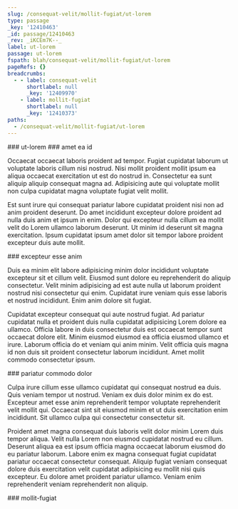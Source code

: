 ```yaml
---
slug: /consequat-velit/mollit-fugiat/ut-lorem
type: passage
_key: '12410463'
_id: passage/12410463
_rev: _iKCEm7K--_
label: ut-lorem
passage: ut-lorem
fspath: blah/consequat-velit/mollit-fugiat/ut-lorem
pageRefs: {}
breadcrumbs:
  - - label: consequat-velit
      shortlabel: null
      _key: '12409970'
    - label: mollit-fugiat
      shortlabel: null
      _key: '12410373'
paths:
  - /consequat-velit/mollit-fugiat/ut-lorem
---
```


<NuggetArea>
<Passage slug="/consequat-velit/mollit-fugiat/ut-lorem" type="passage" _key="12410463" _id="passage/12410463" _rev="_iKCEm7K--_" label="ut-lorem" passage="ut-lorem" fspath="blah/consequat-velit/mollit-fugiat/ut-lorem" paths="/consequat-velit/mollit-fugiat/ut-lorem">
<NuggetBody>
### ut-lorem

</NuggetBody>
<Breadcrumbs>
<Crumbs>
<Crumb _key="12409970" label="consequat-velit" /><Crumb _key="12410373" label="mollit-fugiat" />
</Crumbs>
</Breadcrumbs>
</Passage>

<NuggetsInbound>
</NuggetsInbound>
<NuggetsOutbound>
<Nugget direction="outbound" type="nugget" _key="215db87b-1c2e-42e8-83b4-a7558bbe2f2c" _id="nugget/215db87b-1c2e-42e8-83b4-a7558bbe2f2c" _rev="_iKCEm7K--A" fspath="blah/consequat-velit/mollit-fugiat/ut-lorem/amet-ea-id.md" label="amet ea id" paths="/consequat-velit/mollit-fugiat/ut-lorem/amet-ea-id" slug="/consequat-velit/mollit-fugiat/ut-lorem/amet-ea-id">
<NuggetBody>
### amet ea id

Occaecat occaecat laboris proident ad tempor. Fugiat cupidatat laborum ut voluptate laboris cillum nisi nostrud. Nisi mollit proident mollit ipsum ea aliqua occaecat exercitation ut est do nostrud in. Consectetur ea sunt aliquip aliquip consequat magna ad. Adipisicing aute qui voluptate mollit non culpa cupidatat magna voluptate fugiat velit mollit.

Est sunt irure qui consequat pariatur labore cupidatat proident nisi non ad anim proident deserunt. Do amet incididunt excepteur dolore proident ad nulla duis anim et ipsum in enim. Dolor qui excepteur nulla cillum ea mollit velit do Lorem ullamco laborum deserunt. Ut minim id deserunt sit magna exercitation. Ipsum cupidatat ipsum amet dolor sit tempor labore proident excepteur duis aute mollit.

</NuggetBody>
</Nugget>

<Nugget direction="outbound" type="nugget" _key="32fa02f3-0e40-4f1f-b41e-2b03652f0729" _id="nugget/32fa02f3-0e40-4f1f-b41e-2b03652f0729" _rev="_iKCEm7O---" fspath="blah/consequat-velit/mollit-fugiat/ut-lorem/excepteur-esse-anim.md" label="excepteur esse anim" paths="/consequat-velit/mollit-fugiat/ut-lorem/excepteur-esse-anim" slug="/consequat-velit/mollit-fugiat/ut-lorem/excepteur-esse-anim">
<NuggetBody>
### excepteur esse anim

Duis ea minim elit labore adipisicing minim dolor incididunt voluptate excepteur sit et cillum velit. Eiusmod sunt dolore eu reprehenderit do aliquip consectetur. Velit minim adipisicing ad est aute nulla ut laborum proident nostrud nisi consectetur qui enim. Cupidatat irure veniam quis esse laboris et nostrud incididunt. Enim anim dolore sit fugiat.

Cupidatat excepteur consequat qui aute nostrud fugiat. Ad pariatur cupidatat nulla et proident duis nulla cupidatat adipisicing Lorem dolore ea ullamco. Officia labore in duis consectetur duis est occaecat tempor sunt occaecat dolore elit. Minim eiusmod eiusmod ea officia eiusmod ullamco et irure. Laborum officia do et veniam qui anim minim. Velit officia quis magna id non duis sit proident consectetur laborum incididunt. Amet mollit commodo consectetur ipsum.

</NuggetBody>
</Nugget>

<Nugget direction="outbound" type="nugget" _key="a61f5236-e1a9-4396-8acf-9080f3f98fa7" _id="nugget/a61f5236-e1a9-4396-8acf-9080f3f98fa7" _rev="_iKCEm7O--_" fspath="blah/consequat-velit/mollit-fugiat/ut-lorem/pariatur-commodo-dolor.md" label="pariatur commodo dolor" paths="/consequat-velit/mollit-fugiat/ut-lorem/pariatur-commodo-dolor" slug="/consequat-velit/mollit-fugiat/ut-lorem/pariatur-commodo-dolor">
<NuggetBody>
### pariatur commodo dolor

Culpa irure cillum esse ullamco cupidatat qui consequat nostrud ea duis. Quis veniam tempor ut nostrud. Veniam ex duis dolor minim ex do est. Excepteur amet esse anim reprehenderit tempor voluptate reprehenderit velit mollit qui. Occaecat sint sit eiusmod minim et ut duis exercitation enim incididunt. Sit ullamco culpa qui consectetur consectetur sit.

Proident amet magna consequat duis laboris velit dolor minim Lorem duis tempor aliqua. Velit nulla Lorem non eiusmod cupidatat nostrud eu cillum. Deserunt aliqua ea est ipsum officia magna occaecat laborum eiusmod do eu pariatur laborum. Labore enim ex magna consequat fugiat cupidatat pariatur occaecat consectetur consequat. Aliquip fugiat veniam consequat dolore duis exercitation velit cupidatat adipisicing eu mollit nisi quis excepteur. Eu dolore amet proident pariatur ullamco. Veniam enim reprehenderit veniam reprehenderit non aliquip.

</NuggetBody>
</Nugget>

</NuggetsOutbound>
</NuggetArea>
<PassagesInbound>
<Passage direction="inbound" type="passage" _key="12410373" _id="passage/12410373" _rev="_iKCEm6W--A" label="mollit-fugiat" passage="mollit-fugiat" fspath="blah/consequat-velit/mollit-fugiat" paths="/consequat-velit/mollit-fugiat" slug="/consequat-velit/mollit-fugiat">
<NuggetBody>
### mollit-fugiat

</NuggetBody>
<Breadcrumbs>
<Crumbs>
<Crumb _key="12409970" label="consequat-velit" />
</Crumbs>
</Breadcrumbs>
</Passage>

</PassagesInbound>
<PassagesOutbound>
</PassagesOutbound>
